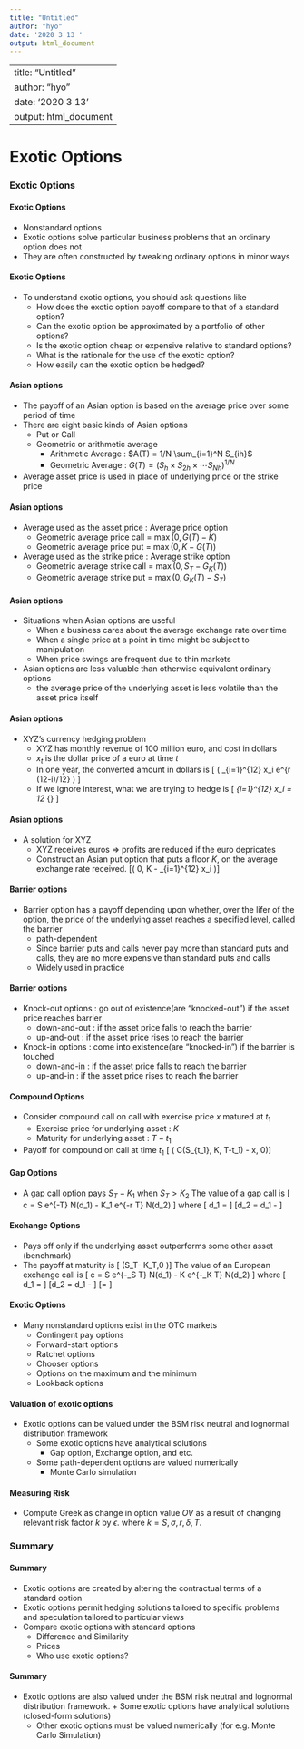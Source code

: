 ---
title: "Untitled"
author: "hyo"
date: '2020 3 13 '
output: html_document
---

---
title: "Untitled"
author: "hyo"
date: '2020 3 13 '
output: html_document
---
# Exotic Options


### Exotic Options

#### Exotic Options
* Nonstandard options
* Exotic options solve particular business problems that an ordinary option does not
* They are often constructed by tweaking ordinary options in minor ways


#### Exotic Options
* To understand exotic options, you should ask questions like
  + How does the exotic option payoff compare to that of a standard option?
  + Can the exotic option be approximated by a portfolio of other options?
  + Is the exotic option cheap or expensive relative to standard options?
  + What is the rationale for the use of the exotic option?
  + How easily can the exotic option be hedged?




#### Asian options
* The payoff of an Asian option is based on the average price over some period of time
* There are eight basic kinds of Asian options
  + Put or Call
  + Geometric or arithmetic average
    + Arithmetic Average : $A(T) = 1/N \sum_{i=1}^N S_{ih}$
    + Geometric Average : $G(T) = (S_{h} \times S_{2h} \times \cdots S_{Nh})^{1/N}$
* Average asset price is used in place of underlying price or the strike price


#### Asian options
* Average used as the asset price : Average price option
  + Geometric average price call = $\max(0, G(T)- K)$
  + Geometric average price put = $\max(0, K- G(T))$
* Average used as the strike price : Average strike option
  + Geometric average strike call = $\max(0, S_T - G_K(T))$
  + Geometric average strike put = $\max(0, G_K(T) - S_T)$




#### Asian options
* Situations when Asian options are useful
  + When a business cares about the average exchange rate over time
  + When a single price at a point in time might be subject to manipulation
  + When price swings are frequent due to thin markets
* Asian options are less valuable than otherwise equivalent ordinary options
  + the average price of the underlying asset is less volatile than the asset price itself



#### Asian options
* XYZ's currency hedging problem
  + XYZ has monthly revenue of 100 million euro, and cost in dollars
  + $x_t$ is the dollar price of a euro at time $t$
  + In one year, the converted amount in dollars is
\[ \text{100m euro} \left( \sum_{i=1}^{12} x_i e^{r (12-i)/12} \right) \]
  + If we ignore interest, what we are trying to hedge is
\[ \sum_{i=1}^{12} x_i = 12 \times \underbrace{\left( \frac{\sum_{i=1}^{12} x_i}{12} \right)}_{\text{month-end arithmetic average exchange rate}} \]



#### Asian options
* A solution for XYZ
  + XYZ receives euros $\Rightarrow$ profits are reduced if the euro depricates
  + Construct an Asian put option that puts a floor $K$, on the average exchange rate received. 
\[\max \left( 0, K - \frac{1}{12} \sum_{i=1}^{12} x_i \right)\]


#### Barrier options
* Barrier option has a payoff depending upon whether, over the lifer of the option, the price of the underlying asset reaches a specified level, called the barrier
  + path-dependent
  + Since barrier puts and calls never pay more than standard puts and calls, they are no more expensive than standard puts and calls
  + Widely used in practice



#### Barrier options
* Knock-out options : go out of existence(are "knocked-out") if the asset price reaches barrier
  + down-and-out : if the asset price falls to reach the barrier
  + up-and-out : if the asset price rises to reach the barrier
* Knock-in options : come into existence(are "knocked-in") if the barrier is touched
  + down-and-in : if the asset price falls to reach the barrier
  + up-and-in : if the asset price rises to reach the barrier




#### Compound Options
* Consider compound call on call with exercise price $x$ matured at $t_1$
  + Exercise price for underlying asset : $K$
  + Maturity for underlying asset : $T - t_1$ 
* Payoff for compound on call at time $t_1$ 
\[ \max( C(S_{t_1}, K, T-t_1) - x, 0)\]



#### Gap Options
* A gap call option pays $S_T-K_1$ when $S_T > K_2$
\item The value of a gap call is 
\[ c = S e^{-\delta T} N(d_1) - K_1 e^{-r T} N(d_2) \]
where 
\[ d_1 = \frac{\ln\left(\frac{S}{K_2} \right) +  \left(r - \delta +  \frac{1}{2} \sigma^2  \right)T}{\sigma \sqrt{T}} \]
\[d_2 = d_1 - \sigma \sqrt{T} \]



#### Exchange Options
* Pays off only if the underlying asset outperforms some other asset (benchmark) 
* The payoff at maturity is 
\[ \max(S_T- K_T,0 )\]
\item The value of an European exchange call is
\[ c = S e^{-\delta_S T} N(d_1) - K e^{-\delta_K T} N(d_2) \]
where 
\[ d_1 = \frac{\ln\left(\frac{S e^{-\delta_S T}}{K e^{-\delta_K T}} \right) +   \frac{1}{2} \sigma^2  T}{\sigma \sqrt{T}} \]
\[d_2 = d_1 - \sigma \sqrt{T} \]
\[\sigma = \sqrt{\sigma_S^2 + \sigma_K^2 -2 \rho \sigma_S \sigma_K }\]




#### Exotic Options
* Many nonstandard options exist in the OTC markets
  + Contingent pay options
  + Forward-start options
  + Ratchet options
  + Chooser options
  + Options on the maximum and the minimum
  + Lookback options



#### Valuation of exotic options
* Exotic options can be valued under the BSM risk neutral and lognormal distribution framework
  + Some exotic options have analytical solutions 
    + Gap option, Exchange option, and etc.
  + Some path-dependent options are valued numerically
    + Monte Carlo simulation



#### Measuring Risk
* Compute Greek as change in option value $OV$ as a result of changing relevant risk factor $k$ by $\epsilon$.
\begin{eqnarray*}
Greek_k &= & \frac{OV(k+ \epsilon)- OV(k-\epsilon)}{ (k+\epsilon) -(k-\epsilon)}\\
& = & \frac{OV(k+ \epsilon)- OV(k-\epsilon)}{ 2 \epsilon}
\end{eqnarray*}
where $k = S, \sigma, r, \delta, T$. 


### Summary

#### Summary
* Exotic options are created by altering the contractual terms of a standard option
* Exotic options permit hedging solutions tailored to specific problems and speculation tailored to particular views
* Compare exotic options with standard options
  + Difference and Similarity
  + Prices 
  + Who use exotic options? 



#### Summary
* Exotic options are also valued under the BSM risk neutral and lognormal distribution framework.   + Some exotic options have analytical solutions (closed-form solutions)
  + Other exotic options must be valued numerically (for e.g. Monte Carlo Simulation) 











